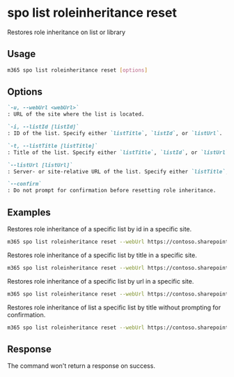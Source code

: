 
# spo list roleinheritance reset

Restores role inheritance on list or library

## Usage

```sh
m365 spo list roleinheritance reset [options]
```

## Options

```md defintion-list
`-u, --webUrl <webUrl>`
: URL of the site where the list is located.

`-i, --listId [listId]`
: ID of the list. Specify either `listTitle`, `listId`, or `listUrl`.

`-t, --listTitle [listTitle]`
: Title of the list. Specify either `listTitle`, `listId`, or `listUrl`.

`--listUrl [listUrl]`
: Server- or site-relative URL of the list. Specify either `listTitle`, `listId`, or `listUrl`.

`--confirm`
: Do not prompt for confirmation before resetting role inheritance.
```

<Global />

## Examples

Restores role inheritance of a specific list by id in a specific site.

```sh
m365 spo list roleinheritance reset --webUrl https://contoso.sharepoint.com/sites/project-x --listId 0cd891ef-afce-4e55-b836-fce03286cccf
```

Restores role inheritance of a specific list by title in a specific site.

```sh
m365 spo list roleinheritance reset --webUrl https://contoso.sharepoint.com/sites/project-x --listTitle test
```

Restores role inheritance of a specific list by url in a specific site.

```sh
m365 spo list roleinheritance reset --webUrl https://contoso.sharepoint.com/sites/project-x --listUrl '/sites/project-x/lists/events'
```

Restores role inheritance of list a specific list by title without prompting for confirmation.

```sh
m365 spo list roleinheritance reset --webUrl https://contoso.sharepoint.com/sites/project-x --listTitle test --confirm
```

## Response

The command won't return a response on success.
